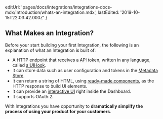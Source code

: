 
  editUrl:
    'pages/docs/integrations/integrations-docs-mdx/introduction/whats-an-integration.mdx',
  lastEdited: '2019-10-15T22:03:42.000Z'
}

## What Makes an Integration?

Before your start building your first Integration, the following is an explanation of what an Integration is built of:

- A HTTP endpoint that receives a [<ProductNameSimple /> API](/docs/api) token, written in any language, called [a UIHook](/docs/integrations#understanding-uihooks).
- It can store data such as user configuration and tokens in the [Metadata Store](#using-the-metadata-store).
- It can return a string of HTML, using [ready-made components](#component-catalog), as the HTTP response to build UI elements.
- It can provide an [interactive UI](#creating-user-interfaces) right inside the <ProductNameSimple /> Dashboard.
- It supports OAuth 2.

With <ProductNameSimple /> Integrations you have opportunity to **dramatically simplify the process of using your product for your customers**.
